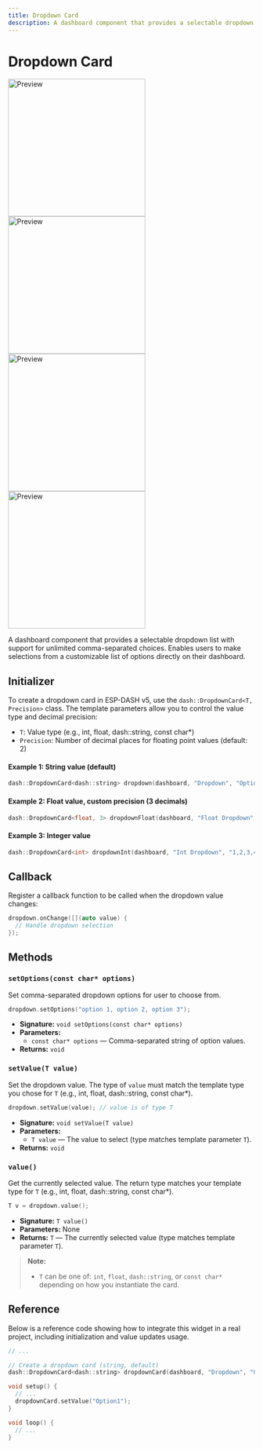 ```yaml
---
title: Dropdown Card
description: A dashboard component that provides a selectable dropdown list. Updated for ESP-DASH v5 API.
---
```



# Dropdown Card

<ProCallout />

<div className='my-6 flex flex-row overflow-auto flex-wrap items-start gap-3'>
  <img className="hidden dark:block" src="/img/v5/cards/dark/dropdown.png" width="280px" alt="Preview" />
  <img className="dark:hidden" src="/img/v5/cards/light/dropdown.png" width="280px" alt="Preview" />

  <img className="hidden dark:block" src="/img/v5/cards/dark/dropdown-open.png" width="280px" alt="Preview" />
  <img className="dark:hidden" src="/img/v5/cards/light/dropdown-open.png" width="280px" alt="Preview" />
</div>

A dashboard component that provides a selectable dropdown list with support for unlimited comma-separated choices. Enables users to make selections from a customizable list of options directly on their dashboard.

## Initializer

To create a dropdown card in ESP-DASH v5, use the `dash::DropdownCard<T, Precision>` class. The template parameters allow you to control the value type and decimal precision:
- `T`: Value type (e.g., int, float, dash::string, const char*)
- `Precision`: Number of decimal places for floating point values (default: 2)

#### Example 1: String value (default)
```cpp
dash::DropdownCard<dash::string> dropdown(dashboard, "Dropdown", "Option1,Option2,Option3");
```

#### Example 2: Float value, custom precision (3 decimals)
```cpp
dash::DropdownCard<float, 3> dropdownFloat(dashboard, "Float Dropdown", "1.234,2.345,3.456");
```

#### Example 3: Integer value
```cpp
dash::DropdownCard<int> dropdownInt(dashboard, "Int Dropdown", "1,2,3,4");
```

## Callback

Register a callback function to be called when the dropdown value changes:
```cpp
dropdown.onChange([](auto value) {
  // Handle dropdown selection
});
```

## Methods

### `setOptions(const char* options)`

Set comma-separated dropdown options for user to choose from.

```cpp
dropdown.setOptions("option 1, option 2, option 3");
```
- **Signature:** `void setOptions(const char* options)`
- **Parameters:**
  - `const char* options` — Comma-separated string of option values.
- **Returns:** `void`

### `setValue(T value)`
Set the dropdown value. The type of `value` must match the template type you chose for `T` (e.g., int, float, dash::string, const char*).
```cpp
dropdown.setValue(value); // value is of type T
```
- **Signature:** `void setValue(T value)`
- **Parameters:**
  - `T value` — The value to select (type matches template parameter `T`).
- **Returns:** `void`

### `value()`
Get the currently selected value. The return type matches your template type for `T` (e.g., int, float, dash::string, const char*).
```cpp
T v = dropdown.value();
```
- **Signature:** `T value()`
- **Parameters:** None
- **Returns:** `T` — The currently selected value (type matches template parameter `T`).

> **Note:**
> - `T` can be one of: `int`, `float`, `dash::string`, or `const char*` depending on how you instantiate the card.

## Reference

Below is a reference code showing how to integrate this widget in a real project, including initialization and value updates usage.

```cpp
// ...

// Create a dropdown card (string, default)
dash::DropdownCard<dash::string> dropdownCard(dashboard, "Dropdown", "Option1,Option2,Option3");

void setup() {
  // ...
  dropdownCard.setValue("Option1");
}

void loop() {
  // ...
}
```
